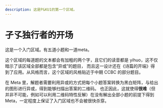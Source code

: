 ```yaml
---
description: 这是P&KU1的第一个区域。
---
```


# 孑孓独行者的开场

这是一个入门区域。有五道小题和一道meta。

这个区域的每道题的文本都会有加粗的两个字，且它们的读音都是 yihuo，这不仅暗示了该区域全部都是包含“异或”的题目，
而且这一设计还在《诗篇的开端》得到了应用。从风格而言，这个区域的风格贴近于中期 CCBC 的部分题目。

在 Meta 里，解题者需要利用异或的方式把每个小题答案转换为黑白矩阵，与给出的图形进行异或，得到能够扫描出答案的二维码。
也正因此，这就使得**很难**（但并非不可能，例如可以利用二维码特性反解）在没有解出全部小题的前提下得到 Meta，一定程度上保证了入门区域也不会被很快杀穿。

